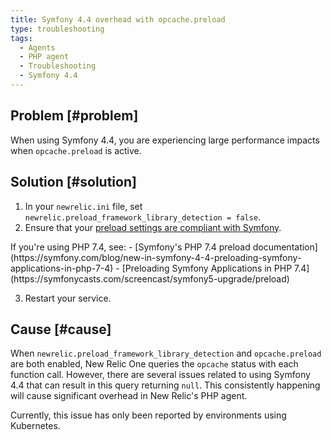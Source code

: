 ```yaml
---
title: Symfony 4.4 overhead with opcache.preload
type: troubleshooting
tags:
  - Agents
  - PHP agent
  - Troubleshooting
  - Symfony 4.4
---
```


## Problem [#problem]

When using Symfony 4.4, you are experiencing large performance impacts when `opcache.preload` is active.

## Solution [#solution]

1. In your `newrelic.ini` file, set `newrelic.preload_framework_library_detection = false`.
2. Ensure that your [preload settings are compliant with Symfony](https://symfony.com/doc/current/performance.html#use-the-opcache-class-preloading).

  <Callout variant="tip">
  If you're using PHP 7.4, see:
    - [Symfony's PHP 7.4 preload documentation](https://symfony.com/blog/new-in-symfony-4-4-preloading-symfony-applications-in-php-7-4)
    - [Preloading Symfony Applications in PHP 7.4](https://symfonycasts.com/screencast/symfony5-upgrade/preload)
  </Callout>

3. Restart your service.

## Cause [#cause]

When `newrelic.preload_framework_library_detection` and `opcache.preload` are both enabled, New Relic One queries the `opcache` status with each function call. However, there are several issues related to using Symfony 4.4 that can result in this query returning `null`. This consistently happening will cause significant overhead in New Relic's PHP agent.

Currently, this issue has only been reported by environments using Kubernetes.
